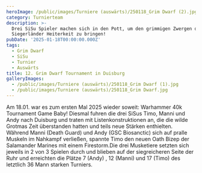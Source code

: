 ```yaml
---
heroImage: /public/images/Turniere (auswärts)/250118_Grim Dwarf (2).jpg
category: Turnierteam
description: >-
  Drei SiSu Spieler machen sich in den Pott, um den grimmigen Zwergen dort die
  Siegerländer Heiterkeit zu bringen!
pubDate: '2025-01-18T00:00:00.000Z'
tags:
  - Grim Dwarf
  - SiSu
  - Turnier
  - Auswärts
title: 12. Grim Dwarf Tournament in Duisburg
galleryImages:
  - /public/images/Turniere (auswärts)/250118_Grim Dwarf (1).jpg
  - /public/images/Turniere (auswärts)/250118_Grim Dwarf.jpg
---
```



Am 18.01. war es zum ersten Mal 2025 wieder soweit: Warhammer 40k Tournament Game Baby! Diesmal fuhren die drei SiSus Timo, Manni und Andy nach Duisburg und traten mit Listenkonstruktionen an, die die wilde Grotmas Zeit überstanden hatten und teils neue Stärken enthielten. Während Manni (Death Guard) und Andy (GSC Biosanctic) sich auf pralle Muskeln im Nahkampf verließen, spannte Timo den neuen Oath Bizep der Salamander Marines mit einem Firestorm.Die drei Musketiere setzten sich jeweils in 2 von 3 Spielen durch und blieben auf der siegreicheren Seite der Ruhr und erreichten die Plätze 7 (Andy) , 12 (Manni) und 17 (Timo) des letztlich 36 Mann starken Turniers. 
